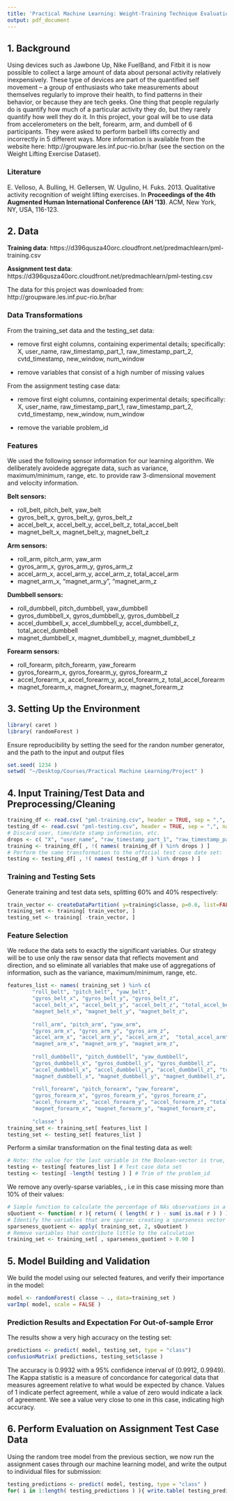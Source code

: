 ```yaml
---
title: 'Practical Machine Learning: Weight-Training Technique Evaluation'
output: pdf_document
---
```


## 1. Background

Using devices such as Jawbone Up, Nike FuelBand, and Fitbit it is now possible to collect a large amount of data about personal activity relatively inexpensively. These type of devices are part of the quantified self movement – a group of enthusiasts who take measurements about themselves regularly to improve their health, to find patterns in their behavior, or because they are tech geeks. One thing that people regularly do is quantify how much of a particular activity they do, but they rarely quantify how well they do it. In this project, your goal will be to use data from accelerometers on the belt, forearm, arm, and dumbell of 6 participants. They were asked to perform barbell lifts correctly and incorrectly in 5 different ways. More information is available from the website here: http://groupware.les.inf.puc-rio.br/har (see the section on the Weight Lifting Exercise Dataset). 

### Literature

E. Velloso, A. Bulling, H. Gellersen, W. Ugulino, H. Fuks. 2013. Qualitative activity recognition of weight lifting exercises. In __Proceedings of the 4th Augmented Human International Conference (AH '13)__. ACM, New York, NY, USA, 116-123.

## 2. Data 

**Training data**: https://d396qusza40orc.cloudfront.net/predmachlearn/pml-training.csv

**Assignment test data**: https://d396qusza40orc.cloudfront.net/predmachlearn/pml-testing.csv

The data for this project was downloaded from: http://groupware.les.inf.puc-rio.br/har

### Data Transformations

From the training_set data and the testing_set data:

* remove first eight columns, containing experimental details; specifically: X, user_name, raw_timestamp_part_1, raw_timestamp_part_2, cvtd_timestamp, new_window, num_window

* remove variables that consist of a high number of missing values

From the assignment testing case data:

* remove first eight columns, containing experimental details; specifically: X, user_name, raw_timestamp_part_1, raw_timestamp_part_2, cvtd_timestamp, new_window, num_window

* remove the variable problem_id

### Features

We used the following sensor information for our learning algorithm. We deliberately avoidede aggregate data, such as variance, maximum/minimum, range, etc. to provide raw 3-dimensional movement and velocity information.

**Belt sensors:**

* roll_belt, pitch_belt, yaw_belt
* gyros_belt_x, gyros_belt_y, gyros_belt_z
* accel_belt_x, accel_belt_y, accel_belt_z, total_accel_belt
* magnet_belt_x, magnet_belt_y, magnet_belt_z

**Arm sensors:**

* roll_arm, pitch_arm, yaw_arm
* gyros_arm_x, gyros_arm_y, gyros_arm_z
* accel_arm_x, accel_arm_y, accel_arm_z, total_accel_arm
* magnet_arm_x, "magnet_arm_y", "magnet_arm_z

**Dumbbell sensors:**

* roll_dumbbell, pitch_dumbbell, yaw_dumbbell
* gyros_dumbbell_x, gyros_dumbbell_y, gyros_dumbbell_z
* accel_dumbbell_x, accel_dumbbell_y, accel_dumbbell_z, total_accel_dumbbell
* magnet_dumbbell_x, magnet_dumbbell_y, magnet_dumbbell_z

**Forearm sensors:**

* roll_forearm, pitch_forearm, yaw_forearm
* gyros_forearm_x, gyros_forearm_y, gyros_forearm_z
* accel_forearm_x, accel_forearm_y, accel_forearm_z, total_accel_forearm
* magnet_forearm_x, magnet_forearm_y, magnet_forearm_z

## 3. Setting Up the Environment

```r
library( caret )
library( randomForest )
```
Ensure reproducibility by setting the seed for the randon number generator, and the path to the input and output files
```r
set.seed( 1234 )
setwd( "~/Desktop/Courses/Practical Machine Learning/Project" )
```

## 4. Input Training/Test Data and Preprocessing/Cleaning

```r
training_df <- read.csv( "pml-training.csv", header = TRUE, sep = ",", na.strings=c( "NA", "#DIV/0!", "" ) )
testing_df <- read.csv( "pml-testing.csv", header = TRUE, sep = ",", na.strings=c( "NA", "#DIV/0!", "" ) )
# Discard user, time/date stamp information, etc.
drops <- c( "X", "user_name", "raw_timestamp_part_1", "raw_timestamp_part_2", "cvtd_timestamp", "new_window", "num_window" )
training <- training_df[ , !( names( training_df ) %in% drops ) ]
# Perform the same transformation to the official test case date set:
testing <- testing_df[ , !( names( testing_df ) %in% drops ) ]
```

### Training and Testing Sets

Generate training and test data sets, splitting 60% and 40% respectively:
```r
train_vector <- createDataPartition( y=training$classe, p=0.6, list=FALSE )
training_set <- training[ train_vector, ]
testing_set <- training[ -train_vector, ]
```

### Feature Selection

We reduce the data sets to exactly the significant variables. Our strategy will be to use only the raw sensor data that reflects movement and direction, and so eliminate all variables that make use of aggregations of information, such as the variance, maximum/minimum, range, etc.

```r
features_list <- names( training_set ) %in% c(
        "roll_belt", "pitch_belt", "yaw_belt",
        "gyros_belt_x", "gyros_belt_y", "gyros_belt_z",
        "accel_belt_x", "accel_belt_y", "accel_belt_z", "total_accel_belt",
        "magnet_belt_x", "magnet_belt_y", "magnet_belt_z",
        
        "roll_arm", "pitch_arm", "yaw_arm",
        "gyros_arm_x", "gyros_arm_y", "gyros_arm_z",
        "accel_arm_x", "accel_arm_y", "accel_arm_z",  "total_accel_arm",
        "magnet_arm_x", "magnet_arm_y", "magnet_arm_z",
        
        "roll_dumbbell", "pitch_dumbbell", "yaw_dumbbell",
        "gyros_dumbbell_x", "gyros_dumbbell_y", "gyros_dumbbell_z",
        "accel_dumbbell_x", "accel_dumbbell_y", "accel_dumbbell_z", "total_accel_dumbbell",
        "magnet_dumbbell_x", "magnet_dumbbell_y", "magnet_dumbbell_z",
        
        "roll_forearm", "pitch_forearm", "yaw_forearm",
        "gyros_forearm_x", "gyros_forearm_y", "gyros_forearm_z",
        "accel_forearm_x", "accel_forearm_y", "accel_forearm_z", "total_accel_forearm",
        "magnet_forearm_x", "magnet_forearm_y", "magnet_forearm_z",
        
        "classe" )
training_set <- training_set[ features_list ]
testing_set <- testing_set[ features_list ]
```

Perform a similar transformation on the final testing data as well:

```r
# Note: the value for the last variable in the Boolean-vector is true, coinciding with the problem_id variable. We will remove that variable to not confuse the tree building routine.
testing <- testing[ features_list ] # Test case data set
testing <- testing[ -length( testing ) ] # Trim of the problem_id
```

We remove any overly-sparse variables, , i.e in this case missing more than 10% of their values:

```r
# Simple function to calculate the percentage of NAs observations in a row
sQuotient <- function( r ){ return( ( length( r ) - sum( is.na( r ) ) )/(length( r )) ) }
# Identify the variables that are sparse: creating a sparseness vector and map against dataset row values 
sparseness_quotient <- apply( training_set, 2, sQuotient )
# Remove variables that contribute little to the calculation
training_set <- training_set[ , sparseness_quotient > 0.90 ]
```

## 5. Model Building and Validation

We build the model using our selected features, and verify their importance in the  model:
```r
model <- randomForest( classe ~ ., data=training_set )
varImp( model, scale = FALSE )
```

### Prediction Results and Expectation For Out-of-sample Error

The results show a very high accuracy on the testing set:
```r
predictions <- predict( model, testing_set, type = "class")
confusionMatrix( predictions, testing_set$classe )
```

The accuracy is 0.9932 with a 95% confidence interval of (0.9912, 0.9949). The Kappa statistic is a measure of concordance for categorical data that measures agreement relative to what would be expected by chance. Values of 1 indicate perfect agreement, while a value of zero would indicate a lack of agreement. We see a value very close to one in this case, indicating high accuracy.

## 6. Perform Evaluation on Assignment Test Case Data

Using the random tree model from the previous section, we now run the assignment cases through our machine learning model, and write the output to individual files for submission:
```r
testing_predictions <- predict( model, testing, type = "class" )
for( i in 1:length( testing_predictions ) ){ write.table( testing_predictions[ i ], file=paste0( "problem_id_",i,".txt" ), quote=FALSE, row.names=FALSE, col.names=FALSE ) }
```